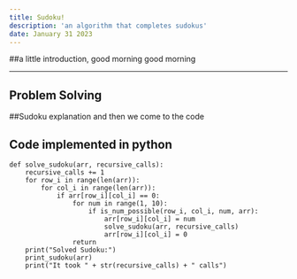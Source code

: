 ```yaml
---
title: Sudoku!
description: 'an algorithm that completes sudokus'
date: January 31 2023
---
```


##a little introduction, good morning good morning

---

## Problem Solving

##Sudoku explanation and then we come to the code

## Code implemented in python

```
def solve_sudoku(arr, recursive_calls):
    recursive_calls += 1
    for row_i in range(len(arr)):
        for col_i in range(len(arr)):
            if arr[row_i][col_i] == 0:
                for num in range(1, 10):
                    if is_num_possible(row_i, col_i, num, arr):
                        arr[row_i][col_i] = num
                        solve_sudoku(arr, recursive_calls)
                        arr[row_i][col_i] = 0
                return
    print("Solved Sudoku:")
    print_sudoku(arr)
    print("It took " + str(recursive_calls) + " calls")
```


